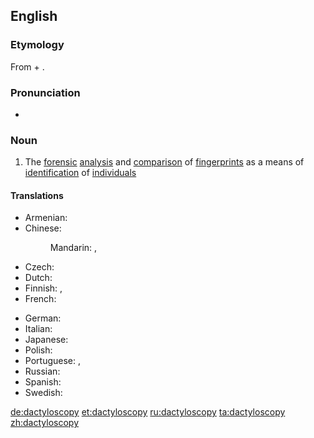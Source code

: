 ==English==

===Etymology===
From {{etyl|grc|en}} {{m|grc|δάκτυλος||finger}} + {{m|grc|σκοπέω||I look at}}.

===Pronunciation===
* {{a|UK}} {{IPA|/ˌdæktɪlˈɒskəpi/|lang=en}}

===Noun===
{{en-noun|-}}

# The [[forensic]] [[analysis]] and [[comparison]] of [[fingerprint]]s as a means of [[identification]] of [[individual]]s

====Translations====
{{trans-top|forensic analysis of fingerprints}}
* Armenian: {{t+|hy|դակտիլոսկոպիա}}
* Chinese:
*: Mandarin: {{t+|cmn|指紋法|sc=Hani}}, {{t|cmn|指纹法|tr=zhǐwénfǎ|sc=Hani}}
* Czech: {{t+|cs|daktyloskopie|f}}
* Dutch: {{t+|nl|dactyloscopie|f}}
* Finnish: {{t|fi|sormenjälkitutkimus}}, {{t+|fi|daktyloskopia}}
* French: {{t+|fr|dactyloscopie|f}}
{{trans-mid}}
* German: {{t+|de|Daktyloskopie|f}}
* Italian: {{t|it|dattiloscopia|f}}
* Japanese: {{t|ja|指紋鑑定|tr=しもんかんてい, shimon kantei|sc=Jpan}}
* Polish: {{t|pl|daktyloskopia|f}}
* Portuguese: {{t+|pt|dactiloscopia|f}}, {{t+|pt|datiloscopia|f}}
* Russian: {{t+|ru|дактилоскопи́я|f}}
* Spanish: {{t+|es|dactiloscopia|f}}
* Swedish: {{t|sv|daktyloskopi|c}}
{{trans-bottom}}

[[de:dactyloscopy]]
[[et:dactyloscopy]]
[[ru:dactyloscopy]]
[[ta:dactyloscopy]]
[[zh:dactyloscopy]]